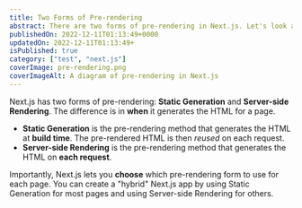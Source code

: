 ```yaml
---
title: Two Forms of Pre-rendering
abstract: There are two forms of pre-rendering in Next.js. Let's look at them!
publishedOn: 2022-12-11T01:13:49+0000
updatedOn: 2022-12-11T01:13:49+
isPublished: true
category: ["test", "next.js"]
coverImage: pre-rendering.png
coverImageAlt: A diagram of pre-rendering in Next.js
---
```


Next.js has two forms of pre-rendering: **Static Generation** and **Server-side Rendering**. The difference is in **when** it generates the HTML for a page.

- **Static Generation** is the pre-rendering method that generates the HTML at **build time**. The pre-rendered HTML is then _reused_ on each request.
- **Server-side Rendering** is the pre-rendering method that generates the HTML on **each request**.

Importantly, Next.js lets you **choose** which pre-rendering form to use for each page. You can create a "hybrid" Next.js app by using Static Generation for most pages and using Server-side Rendering for others.
